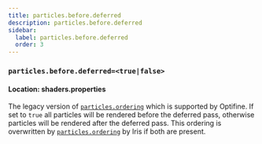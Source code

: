```yaml
---
title: particles.before.deferred
description: particles.before.deferred
sidebar:
  label: particles.before.deferred
  order: 3
---
```


### `particles.before.deferred=<true|false>`

#### Location: shaders.properties

The legacy version of [`particles.ordering`](/reference/shadersproperties/particles_ordering) which is supported by Optifine. If set to `true` all particles will be rendered before the deferred pass, otherwise particles will be rendered after the deferred pass. This ordering is overwritten by [`particles.ordering`](/reference/shadersproperties/particles_ordering) by Iris if both are present.